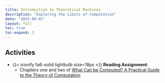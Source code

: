 ```yaml
---
title: Introduction to Theoretical Machines
description: "Exploring the Limits of Computation"
date: "2025-09-01"
layout: full
toc: true
toc-expand: 3
---
```


## Activities

- {{< iconify fa6-solid lightbulb size=18px >}} **Reading Assignment**:
  - Chapters one and two of [What Can be Computed? A Practical Guide to the
  Theory of Computation](https://whatcanbecomputed.com/)
